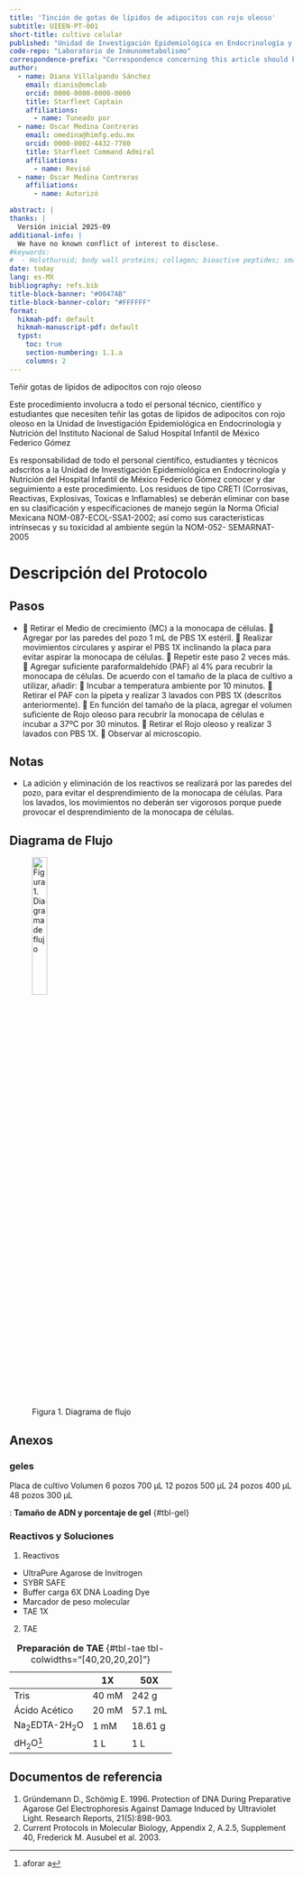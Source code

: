 ```yaml
---
title: 'Tinción de gotas de lípidos de adipocitos con rojo oleoso'
subtitle: UIEEN-PT-001
short-title: cultivo celular
published: "Unidad de Investigación Epidemiológica en Endocrinología y Nutrición"
code-repo: "Laboratorio de Inmunometabolismo"
correspondence-prefix: "Correspondence concerning this article should be addressed to"
author:
  - name: Diana Villalpando Sánchez
    email: dianis@omclab
    orcid: 0000-0000-0000-0000
    title: Starfleet Captain
    affiliations: 
      - name: Tuneado por
  - name: Oscar Medina Contreras
    email: omedina@himfg.edu.mx
    orcid: 0000-0002-4432-7780
    title: Starfleet Command Admiral
    affiliations: 
      - name: Revisó
  - name: Oscar Medina Contreras
    affiliations: 
      - name: Autorizó

abstract: |
thanks: |
  Versión inicial 2025-09
additional-info: |
  We have no known conflict of interest to disclose.
#keywords:
#  - Holothuroid; body wall proteins; collagen; bioactive peptides; small molecular weight peptides; wound healing *in vitro*
date: today
lang: es-MX
bibliography: refs.bib
title-block-banner: "#0047AB"
title-block-banner-color: "#FFFFFF"
format:
  hikmah-pdf: default
  hikmah-manuscript-pdf: default
  typst:
    toc: true
    section-numbering: 1.1.a
    columns: 2
---
```


::: {.callout-note title="Propósito"}
Teñir gotas de lípidos de adipocitos con rojo oleoso
:::

::: {.callout-note title="Alcance"}
Este procedimiento involucra a todo el personal técnico, científico y estudiantes que necesiten teñir las gotas de lípidos de adipocitos con rojo oleoso en la Unidad de Investigación Epidemiológica en Endocrinología y Nutrición del Instituto Nacional de Salud Hospital Infantil de México Federico Gómez
:::

::: {.callout-note title="Políticas de operación, normas y lineamientos"}
Es responsabilidad de todo el personal científico, estudiantes y técnicos
adscritos a la Unidad de Investigación Epidemiológica en Endocrinología
y Nutrición del Hospital Infantil de México Federico Gómez conocer y dar
seguimiento a este procedimiento. Los residuos de tipo CRETI
(Corrosivas, Reactivas, Explosivas, Toxicas e Inflamables) se deberán
eliminar con base en su clasificación y especificaciones de manejo según
la Norma Oficial Mexicana NOM-087-ECOL-SSA1-2002; así como sus
características intrínsecas y su toxicidad al ambiente según la NOM-052-
SEMARNAT-2005
:::

\newpage

# Descripción del Protocolo

::: callout-note
## Pasos

- 	Retirar el Medio de crecimiento (MC) a la monocapa de células.
	Agregar por las paredes del pozo 1 mL de PBS 1X estéril. 
	Realizar movimientos circulares y aspirar el PBS 1X inclinando la placa para evitar aspirar la monocapa de células. 
	Repetir este paso 2 veces más.
	Agregar suficiente paraformaldehído (PAF) al 4% para recubrir la monocapa de células. De acuerdo con el tamaño de la placa de cultivo a utilizar, añadir:
	Incubar a temperatura ambiente por 10 minutos.
	Retirar el PAF con la pipeta y realizar 3 lavados con PBS 1X (descritos anteriormente).
	En función del tamaño de la placa, agregar el volumen suficiente de Rojo oleoso para recubrir la monocapa de células e incubar a 37ºC por 30 minutos.
	Retirar el Rojo oleoso y realizar 3 lavados con PBS 1X.
	Observar al microscopio.

:::

::: {.callout-caution collapse="true"}
## Notas

- La adición y eliminación de los reactivos se realizará por las paredes del pozo, para evitar el desprendimiento de la monocapa de células.
Para los lavados, los movimientos no deberán ser vigorosos porque puede provocar el desprendimiento de la monocapa de células.



:::

## Diagrama de Flujo

![Figura 1. Diagrama de flujo](notebooks/images/red.png){width="25%"}

\newpage

## Anexos

### geles

Placa de cultivo	Volumen
6 pozos	700 μL
12 pozos 	500 μL
24 pozos	400 μL
48 pozos	300 μL


: **Tamaño de ADN y porcentaje de gel** {#tbl-gel}

### Reactivos y Soluciones

(@) Reactivos
- UltraPure Agarose de Invitrogen
- SYBR SAFE
- Buffer carga 6X DNA Loading Dye
- Marcador de peso molecular
- TAE 1X

(@) TAE

||1X	|50X
-|-|-
Tris|	40 mM	|242 g
Ácido Acético|	20 mM|	57.1 mL
Na~2~EDTA-2H~2~O	|1 mM	|18.61 g
dH~2~O^[aforar a]	|	1 L|1 L

: **Preparación de TAE** {#tbl-tae tbl-colwidths="[40,20,20,20]"}

## Documentos de referencia

1. Gründemann D., Schömig E. 1996. Protection of DNA During Preparative Agarose Gel Electrophoresis Against Damage Induced by Ultraviolet Light. Research Reports, 21(5):898-903. 
1. Current Protocols in Molecular Biology, Appendix 2, A.2.5, Supplement 40, Frederick M. Ausubel et al. 2003.